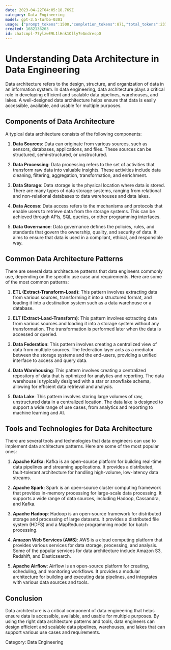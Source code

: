 ```yaml
---
date: 2023-04-22T04:05:18.769Z
category: Data Engineering
model: gpt-3.5-turbo-0301
usage: {"prompt_tokens":1500,"completion_tokens":871,"total_tokens":2371}
created: 1682136263
id: chatcmpl-77ylzwE9L1lHnk1Olly7eAndrespO
---
```


# Understanding Data Architecture in Data Engineering

Data architecture refers to the design, structure, and organization of data in an information system. In data engineering, data architecture plays a critical role in developing efficient and scalable data pipelines, warehouses, and lakes. A well-designed data architecture helps ensure that data is easily accessible, available, and usable for multiple purposes.

## Components of Data Architecture

A typical data architecture consists of the following components:

1. **Data Sources**: Data can originate from various sources, such as sensors, databases, applications, and files. These sources can be structured, semi-structured, or unstructured.

2. **Data Processing**: Data processing refers to the set of activities that transform raw data into valuable insights. These activities include data cleaning, filtering, aggregation, transformation, and enrichment.

3. **Data Storage**: Data storage is the physical location where data is stored. There are many types of data storage systems, ranging from relational and non-relational databases to data warehouses and data lakes.

4. **Data Access**: Data access refers to the mechanisms and protocols that enable users to retrieve data from the storage systems. This can be achieved through APIs, SQL queries, or other programming interfaces.

5. **Data Governance**: Data governance defines the policies, rules, and standards that govern the ownership, quality, and security of data. It aims to ensure that data is used in a compliant, ethical, and responsible way.

## Common Data Architecture Patterns

There are several data architecture patterns that data engineers commonly use, depending on the specific use case and requirements. Here are some of the most common patterns:

1. **ETL (Extract-Transform-Load)**: This pattern involves extracting data from various sources, transforming it into a structured format, and loading it into a destination system such as a data warehouse or a database.

2. **ELT (Extract-Load-Transform)**: This pattern involves extracting data from various sources and loading it into a storage system without any transformation. The transformation is performed later when the data is accessed or queried.

3. **Data Federation**: This pattern involves creating a centralized view of data from multiple sources. The federation layer acts as a mediator between the storage systems and the end-users, providing a unified interface to access and query data.

4. **Data Warehousing**: This pattern involves creating a centralized repository of data that is optimized for analytics and reporting. The data warehouse is typically designed with a star or snowflake schema, allowing for efficient data retrieval and analysis.

5. **Data Lake**: This pattern involves storing large volumes of raw, unstructured data in a centralized location. The data lake is designed to support a wide range of use cases, from analytics and reporting to machine learning and AI.

## Tools and Technologies for Data Architecture

There are several tools and technologies that data engineers can use to implement data architecture patterns. Here are some of the most popular ones:

1. **Apache Kafka**: Kafka is an open-source platform for building real-time data pipelines and streaming applications. It provides a distributed, fault-tolerant architecture for handling high-volume, low-latency data streams.

2. **Apache Spark**: Spark is an open-source cluster computing framework that provides in-memory processing for large-scale data processing. It supports a wide range of data sources, including Hadoop, Cassandra, and Kafka.

3. **Apache Hadoop**: Hadoop is an open-source framework for distributed storage and processing of large datasets. It provides a distributed file system (HDFS) and a MapReduce programming model for batch processing.

4. **Amazon Web Services (AWS)**: AWS is a cloud computing platform that provides various services for data storage, processing, and analysis. Some of the popular services for data architecture include Amazon S3, Redshift, and Elasticsearch.

5. **Apache Airflow**: Airflow is an open-source platform for creating, scheduling, and monitoring workflows. It provides a modular architecture for building and executing data pipelines, and integrates with various data sources and tools.

## Conclusion

Data architecture is a critical component of data engineering that helps ensure data is accessible, available, and usable for multiple purposes. By using the right data architecture patterns and tools, data engineers can design efficient and scalable data pipelines, warehouses, and lakes that can support various use cases and requirements.

Category: Data Engineering